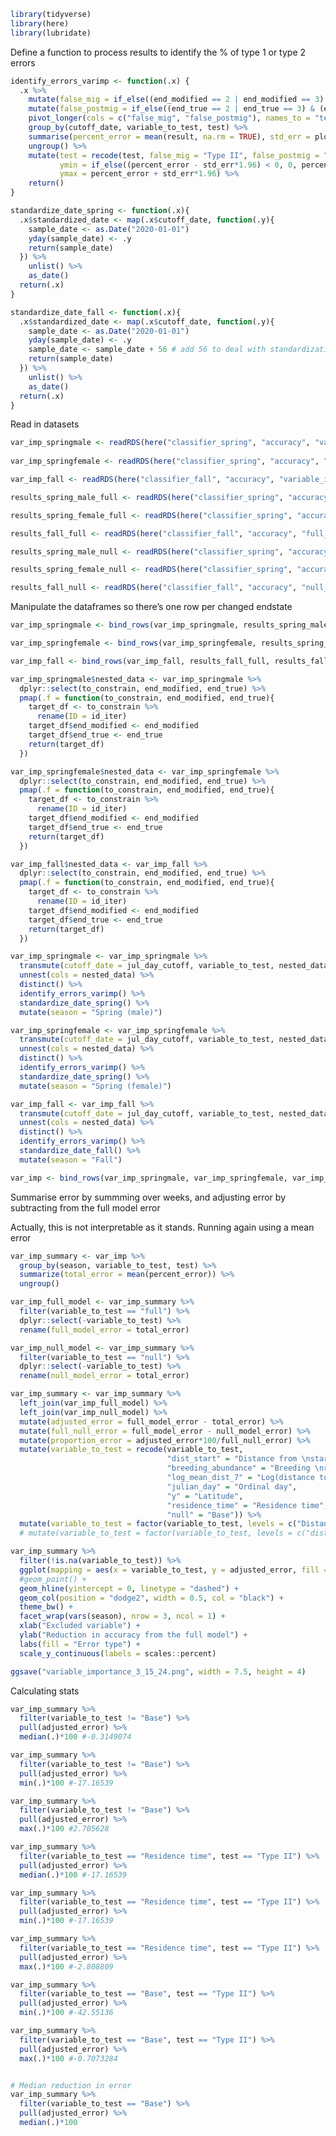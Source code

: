 ```r
library(tidyverse)
library(here)
library(lubridate)
```

Define a function to process results to identify the % of type 1 or type 2 errors
```r
identify_errors_varimp <- function(.x) {
  .x %>% 
    mutate(false_mig = if_else((end_modified == 2 | end_modified == 3) & (end_true == 4 | end_true == 5), 1, 0)) %>% 
    mutate(false_postmig = if_else((end_true == 2 | end_true == 3) & (end_modified == 4 | end_modified == 5), 1, 0)) %>% 
    pivot_longer(cols = c("false_mig", "false_postmig"), names_to = "test", values_to = "result") %>% 
    group_by(cutoff_date, variable_to_test, test) %>% 
    summarise(percent_error = mean(result, na.rm = TRUE), std_err = plotrix::std.error(result)) %>% 
    ungroup() %>% 
    mutate(test = recode(test, false_mig = "Type II", false_postmig = "Type I"),
           ymin = if_else((percent_error - std_err*1.96) < 0, 0, percent_error - std_err*1.96),
           ymax = percent_error + std_err*1.96) %>% 
    return()
}

standardize_date_spring <- function(.x){
  .x$standardized_date <- map(.x$cutoff_date, function(.y){
    sample_date <- as.Date("2020-01-01")
    yday(sample_date) <- .y
    return(sample_date)
  }) %>% 
    unlist() %>% 
    as_date()
  return(.x)
}

standardize_date_fall <- function(.x){ 
  .x$standardized_date <- map(.x$cutoff_date, function(.y){
    sample_date <- as.Date("2020-01-01")
    yday(sample_date) <- .y
    sample_date <- sample_date + 56 # add 56 to deal with standardization in prep_data (days_subtract)
    return(sample_date)
  }) %>% 
    unlist() %>% 
    as_date()
  return(.x)
}
```

Read in datasets
```r
var_imp_springmale <- readRDS(here("classifier_spring", "accuracy", "variable_importance", "variable_importance_spring_male.rds"))
  
var_imp_springfemale <- readRDS(here("classifier_spring", "accuracy", "variable_importance", "variable_importance_spring_female.rds"))

var_imp_fall <- readRDS(here("classifier_fall", "accuracy", "variable_importance", "variable_importance_fall.rds"))

results_spring_male_full <- readRDS(here("classifier_spring", "accuracy", "full_male", "accuracy_results_male_full.rds"))

results_spring_female_full <- readRDS(here("classifier_spring", "accuracy", "full_female", "accuracy_results_female_full.rds"))

results_fall_full <- readRDS(here("classifier_fall", "accuracy", "full_acc_assessment", "accuracy_results_fall_full.rds"))

results_spring_male_null <- readRDS(here("classifier_spring", "accuracy", "null_male", "accuracy_results_male_null.rds"))

results_spring_female_null <- readRDS(here("classifier_spring", "accuracy", "null_female", "accuracy_results_female_null.rds"))

results_fall_null <- readRDS(here("classifier_fall", "accuracy", "null_acc_assessment", "accuracy_results_fall_null.rds"))
```

Manipulate the dataframes so there's one row per changed endstate
```r
var_imp_springmale <- bind_rows(var_imp_springmale, results_spring_male_full, results_spring_male_null)

var_imp_springfemale <- bind_rows(var_imp_springfemale, results_spring_female_full, results_spring_female_null)

var_imp_fall <- bind_rows(var_imp_fall, results_fall_full, results_fall_null)

var_imp_springmale$nested_data <- var_imp_springmale %>% 
  dplyr::select(to_constrain, end_modified, end_true) %>% 
  pmap(.f = function(to_constrain, end_modified, end_true){
    target_df <- to_constrain %>% 
      rename(ID = id_iter)
    target_df$end_modified <- end_modified
    target_df$end_true <- end_true
    return(target_df)
  })

var_imp_springfemale$nested_data <- var_imp_springfemale %>% 
  dplyr::select(to_constrain, end_modified, end_true) %>% 
  pmap(.f = function(to_constrain, end_modified, end_true){
    target_df <- to_constrain %>% 
      rename(ID = id_iter)
    target_df$end_modified <- end_modified
    target_df$end_true <- end_true
    return(target_df)
  })

var_imp_fall$nested_data <- var_imp_fall %>% 
  dplyr::select(to_constrain, end_modified, end_true) %>% 
  pmap(.f = function(to_constrain, end_modified, end_true){
    target_df <- to_constrain %>% 
      rename(ID = id_iter)
    target_df$end_modified <- end_modified
    target_df$end_true <- end_true
    return(target_df)
  })

var_imp_springmale <- var_imp_springmale %>% 
  transmute(cutoff_date = jul_day_cutoff, variable_to_test, nested_data) %>% 
  unnest(cols = nested_data) %>% 
  distinct() %>% 
  identify_errors_varimp() %>% 
  standardize_date_spring() %>% 
  mutate(season = "Spring (male)")

var_imp_springfemale <- var_imp_springfemale %>% 
  transmute(cutoff_date = jul_day_cutoff, variable_to_test, nested_data) %>% 
  unnest(cols = nested_data) %>% 
  distinct() %>% 
  identify_errors_varimp() %>% 
  standardize_date_spring() %>% 
  mutate(season = "Spring (female)")

var_imp_fall <- var_imp_fall %>% 
  transmute(cutoff_date = jul_day_cutoff, variable_to_test, nested_data) %>% 
  unnest(cols = nested_data) %>% 
  distinct() %>% 
  identify_errors_varimp() %>% 
  standardize_date_fall() %>% 
  mutate(season = "Fall")

var_imp <- bind_rows(var_imp_springmale, var_imp_springfemale, var_imp_fall)
```

Summarise error by summming over weeks, and adjusting error by subtracting from the full model error

Actually, this is not interpretable as it stands. Running again using a mean error
```r
var_imp_summary <- var_imp %>% 
  group_by(season, variable_to_test, test) %>% 
  summarize(total_error = mean(percent_error)) %>% 
  ungroup()

var_imp_full_model <- var_imp_summary %>% 
  filter(variable_to_test == "full") %>% 
  dplyr::select(-variable_to_test) %>% 
  rename(full_model_error = total_error)

var_imp_null_model <- var_imp_summary %>% 
  filter(variable_to_test == "null") %>% 
  dplyr::select(-variable_to_test) %>% 
  rename(null_model_error = total_error)

var_imp_summary <- var_imp_summary %>% 
  left_join(var_imp_full_model) %>% 
  left_join(var_imp_null_model) %>% 
  mutate(adjusted_error = full_model_error - total_error) %>% 
  mutate(full_null_error = full_model_error - null_model_error) %>% 
  mutate(proportion_error = adjusted_error*100/full_null_error) %>% 
  mutate(variable_to_test = recode(variable_to_test,
                                   "dist_start" = "Distance from \nstart",
                                   "breeding_abundance" = "Breeding \nrange",
                                   "log_mean_dist_7" = "Log(distance to \nnearest points)",
                                   "julian_day" = "Ordinal day",
                                   "y" = "Latitude",
                                   "residence_time" = "Residence time",
                                   "null" = "Base")) %>% 
  mutate(variable_to_test = factor(variable_to_test, levels = c("Distance from \nstart", "Breeding \nrange", "Log(distance to \nnearest points)", "Ordinal day", "Latitude", "Residence time", "Base"), ordered = TRUE))
  # mutate(variable_to_test = factor(variable_to_test, levels = c("dist_start", "breeding_abundance", "log_mean_dist_7", "julian_day", "y", "residence_time"), ordered = TRUE))
```

```r
var_imp_summary %>% 
  filter(!is.na(variable_to_test)) %>% 
  ggplot(mapping = aes(x = variable_to_test, y = adjusted_error, fill = test)) +
  #geom_point() +
  geom_hline(yintercept = 0, linetype = "dashed") +
  geom_col(position = "dodge2", width = 0.5, col = "black") +
  theme_bw() +
  facet_wrap(vars(season), nrow = 3, ncol = 1) +
  xlab("Excluded variable") +
  ylab("Reduction in accuracy from the full model") +
  labs(fill = "Error type") +
  scale_y_continuous(labels = scales::percent)

ggsave("variable_importance_3_15_24.png", width = 7.5, height = 4)
```

Calculating stats
```r
var_imp_summary %>% 
  filter(variable_to_test != "Base") %>% 
  pull(adjusted_error) %>% 
  median(.)*100 #-0.3149074

var_imp_summary %>% 
  filter(variable_to_test != "Base") %>% 
  pull(adjusted_error) %>% 
  min(.)*100 #-17.16539

var_imp_summary %>% 
  filter(variable_to_test != "Base") %>% 
  pull(adjusted_error) %>% 
  max(.)*100 #2.705628

var_imp_summary %>% 
  filter(variable_to_test == "Residence time", test == "Type II") %>% 
  pull(adjusted_error) %>% 
  median(.)*100 #-17.16539

var_imp_summary %>% 
  filter(variable_to_test == "Residence time", test == "Type II") %>% 
  pull(adjusted_error) %>% 
  min(.)*100 #-17.16539

var_imp_summary %>% 
  filter(variable_to_test == "Residence time", test == "Type II") %>% 
  pull(adjusted_error) %>% 
  max(.)*100 #-2.808809

var_imp_summary %>% 
  filter(variable_to_test == "Base", test == "Type II") %>% 
  pull(adjusted_error) %>% 
  min(.)*100 #-42.55136

var_imp_summary %>% 
  filter(variable_to_test == "Base", test == "Type II") %>% 
  pull(adjusted_error) %>% 
  max(.)*100 #-0.7073284


# Median reduction in error
var_imp_summary %>% 
  filter(variable_to_test == "Base") %>% 
  pull(adjusted_error) %>% 
  median(.)*100
```

